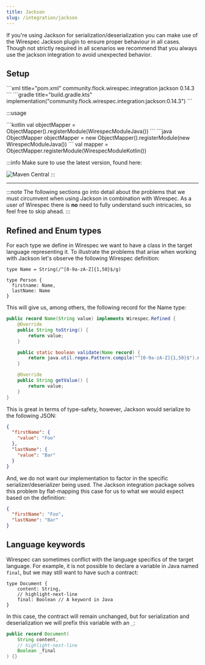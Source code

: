 ```yaml
---
title: Jackson
slug: /integration/jackson
---
```



If you're using Jackson for serialization/deserialization you can make use of the Wirespec Jackson plugin to ensure
proper behaviour in all cases. Though not strictly required in all scenarios we recommend that you always use the
jackson integration to avoid unexpected behavior.

## Setup

<Tabs>
  <TabItem value="maven" label="Maven">
    ```xml title="pom.xml"
    <dependency>
      <groupId>community.flock.wirespec.integration</groupId>
      <artifactId>jackson</artifactId>
      <version>0.14.3</version>
    </dependency>
    ```
  </TabItem>
  <TabItem value="gradle" label="Gradle">
    ```gradle title="build.gradle.kts"
    implementation("community.flock.wirespec.integration:jackson:0.14.3")
    ```
  </TabItem>
</Tabs>

:::usage

<Tabs>
  <TabItem value="kotin" label="Kotlin">
    ```kotlin
    val objectMapper = ObjectMapper().registerModule(WirespecModuleJava())
    ```
  </TabItem>
  <TabItem value="java" label="Java">
    ```java
    ObjectMapper objectMapper = new ObjectMapper().registerModule(new WirespecModuleJava())
    ```
  </TabItem>
</Tabs>
val mapper = ObjectMapper.registerModule(WirespecModuleKotlin())

:::info
Make sure to use the latest version, found here:

![Maven Central](https://img.shields.io/maven-central/v/community.flock.wirespec.plugin.maven/wirespec-maven-plugin)
:::

---

:::note
The following sections go into detail about the problems that we must circumvent when using Jackson in combination with
Wirespec. As a user of Wirespec there is **no** need to fully understand such intricacies, so feel free to skip ahead.
:::

## Refined and Enum types

For each type we define in Wirespec we want to have a class in the target language representing it. To illustrate the
problems that arise when working with Jackson let's observe the following Wirespec definition:

```wirespec
type Name = String(/^[0-9a-zA-Z]{1,50}$/g)

type Person {
  firstname: Name,
  lastName: Name
}
```

This will give us, among others, the following record for the Name type:

```java
public record Name(String value) implements Wirespec.Refined {
    @Override
    public String toString() {
        return value;
    }

    public static boolean validate(Name record) {
        return java.util.regex.Pattern.compile("^[0-9a-zA-Z]{1,50}$").matcher(record.value).find();
    }

    @Override
    public String getValue() {
        return value;
    }
}
```

This is great in terms of type-safety, however, Jackson would serialize to the following JSON:

```json
{
  "firstName": {
    "value": "Foo"
  },
  "lastName": {
    "value": "Bar"
  }
}
```

And, we do not want our implementation to factor in the specific serializer/deserializer being used. The Jackson
integration package solves this problem by flat-mapping this case for us to what we would expect based on the
definition:

```json
{
  "firstName": "Foo",
  "lastName": "Bar"
}
```

## Language keywords

Wirespec can sometimes conflict with the language specifics of the target language. For example, it is not possible to
declare a variable in Java named `final`, but we may still want to have such a contract:

```wirespec
type Document {
    content: String,
    // highlight-next-line
    final: Boolean // A keyword in Java
}
```

In this case, the contract will remain unchanged, but for serialization and deserialization we will prefix this variable
with an `_`:

```java
public record Document(
    String content,
    // highlight-next-line
    Boolean _final
) {}
```
